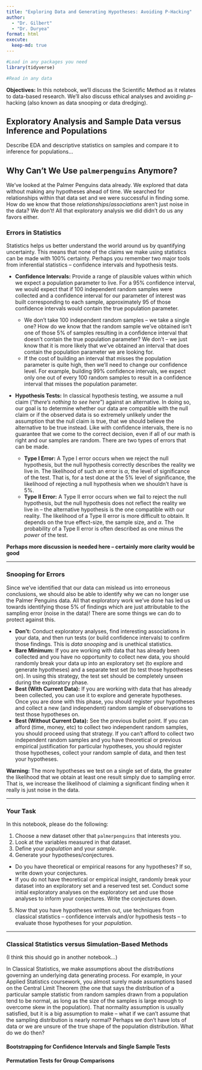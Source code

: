 ```yaml
---
title: "Exploring Data and Generating Hypotheses: Avoiding P-Hacking"
author: 
  - "Dr. Gilbert" 
  - "Dr. Duryea"
format: html
execute:
  keep-md: true
---
```


```r
#Load in any packages you need
library(tidyverse)

#Read in any data

```

**Objectives:** In this notebook, we'll discuss the Scientific Method as it relates to data-based research. We'll also discuss ethical analyses and avoiding $p$-hacking (also known as data snooping or data dredging).

## Exploratory Analysis and Sample Data versus Inference and Populations

Describe EDA and descriptive statistics on samples and compare it to inference for populations...

## Why Can't We Use `palmerpenguins` Anymore?

We've looked at the Palmer Penguins data already. We explored that data without making any hypotheses ahead of time. We searched for relationships within that data set and we were successful in finding some. How do we know that those *relationships*/*associations* aren't just noise in the data? We don't! All that exploratory analysis we did didn't do us any favors either.

### Errors in Statistics

Statistics helps us better understand the world around us by quantifying uncertainty. This means that none of the claims we make using statistics can be made with 100% certainty. Perhaps you remember two major tools from inferential statistics -- confidence intervals and hypothesis tests.

+ **Confidence Intervals:** Provide a range of plausible values within which we expect a population parameter to live. For a 95% confidence interval, we would expect that if 100 independent random samples were collected and a confidence interval for our parameter of interest was built corresponding to each sample, approximately 95 of those confidence intervals would contain the true population parameter. 

  + We don't take 100 independent random samples -- we take a single one? How do we know that the random sample we've obtained isn't one of those 5% of samples resulting in a confidence interval that doesn't contain the true population parameter? We don't -- we just know that it is more likely that we've obtained an interval that does contain the population parameter we are looking for.
  + If the cost of building an interval that misses the population parameter is quite high, then we'll need to change our confidence level. For example, building 99% confidence intervals, we expect only one out of every 100 random samples to result in a confidence interval that misses the population parameter.
  
+ **Hypothesis Tests:** In classical hypothesis testing, we assume a null claim ("*there's nothing to see here*") against an alternative. In doing so, our goal is to determine whether our data are compatible with the null claim or if the observed data is so extremely unlikely under the assumption that the null claim is true, that we should believe the alternative to be true instead. Like with confidence intervals, there is no guarantee that we come to the correct decision, even if all of our math is right and our samples are random. There are two types of errors that can be made.

  + **Type I Error:** A Type I error occurs when we reject the null hypothesis, but the null hypothesis correctly describes the reality we live in. The likelihood of such an error is $\alpha$, the level of significance of the test. That is, for a test done at the 5% level of significance, the likelihood of rejecting a null hypothesis when we shouldn't have is 5%.
  + **Type II Error:** A Type II error occurs when we fail to reject the null hypothesis, but the null hypothesis does not reflect the reality we live in -- the alternative hypothesis is the one compatible with our reality. The likelihood of a Type II error is more difficult to obtain. It depends on the true effect-size, the sample size, and $\alpha$. The probability of a Type II error is often described as one minus the *power* of the test.
  
**Perhaps more discussion is needed here -- certainly more clarity would be good**

***

### Snooping for Errors

Since we've identified that our data can mislead us into erroneous conclusions, we should also be able to identify why we can no longer use the Palmer Penguins data. All that exploratory work we've done has led us towards identifying those 5% of findings which are just attributable to the sampling error (noise in the data)! There are some things we can do to protect against this.

+ **Don't:** Conduct exploratory analyses, find interesting associations in your data, and then run tests (or build confidence intervals) to confirm those findings. This is *data snooping* and is unethical statistics.
+ **Bare Minimum:** If you are working with data that has already been collected and you have no opportunity to collect new data, you should randomly break your data up into an exploratory set (to explore and generate hypotheses) and a separate test set (to test those hypotheses on). In using this strategy, the test set should be completely unseen during the exploratory phase.
+ **Best (With Current Data):** If you are working with data that has already been collected, you can use it to explore and generate hypotheses. Once you are done with this phase, you should register your hypotheses and collect a new (and independent) random sample of observations to test those hypotheses on.
+ **Best (Without Current Data):** See the previous bullet point. If you can afford (time, money, etc) to collect two independent random samples, you should proceed using that strategy. If you can't afford to collect two independent random samples and you have theoretical or previous empirical justification for particular hypotheses, you should register those hypotheses, collect your random sample of data, and then test your hypotheses.

**Warning:** The more hypotheses we test on a single set of data, the greater the likelihood that we obtain at least one result simply due to sampling error. That is, we increase the likelihood of claiming a significant finding when it really is just noise in the data.

***

### Your Task

In this notebook, please do the following:

1. Choose a new dataset other that `palmerpenguins` that interests you.
2. Look at the variables measured in that dataset.
3. Define your *population* and your *sample*.
4. Generate your hypotheses/conjectures.
  + Do you have theoretical or empirical reasons for any hypotheses? If so, write down your conjectures.
  + If you do not have theoretical or empirical insight, randomly break your dataset into an exploratory set and a reserved test set. Conduct some initial exploratory analyses on the exploratory set and use those analyses to inform your conjectures. Write the conjectures down.

5. Now that you have hypotheses written out, use techniques from classical statistics -- confidence intervals and/or hypothesis tests -- to evaluate those hypotheses for your *population*.

***

### Classical Statistics versus Simulation-Based Methods

(I think this should go in another notebook...)

In Classical Statistics, we make assumptions about the *distributions* governing an underlying data generating process. For example, in your Applied Statistics coursework, you almost surely made assumptions based on the Central Limit Theorem (the one that says the distribution of a particular sample statistic from random samples drawn from a population tend to be normal, as long as the size of the samples is large enough to overcome skew in the population). That normality assumption is usually satisfied, but it is a big assumption to make -- what if we can't assume that the sampling distribution is nearly normal? Perhaps we don't have lots of data or we are unsure of the true shape of the population distribution. What do we do then?

#### Bootstrapping for Confidence Intervals and Single Sample Tests


#### Permutation Tests for Group Comparisons





